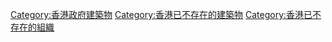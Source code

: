 [[Category:香港政府建築物|Category:香港政府建築物]]
[[Category:香港已不存在的建築物|Category:香港已不存在的建築物]]
[[Category:香港已不存在的組織|Category:香港已不存在的組織]]